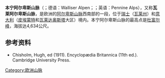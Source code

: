 {{Infobox mountain range
| name = 本寧阿爾卑斯山脈
| other_name = {{lang-fr|Alpes Pennines, Alpes valaisannes}}
| other_name1 = {{lang-de|Walliser Alpen}}
| other_name2 = {{lang-it|Alpi Pennine}}
| photo = Valais Alps.jpg
| photo_caption = 自[[里德阿尔普|里德阿尔普]]眺望本寧阿爾卑斯山脈
| highest = 杜富爾峰
| elevation_m = 4634
|range_coordinates = {{coord|46|05|N|7|50|E|type:mountain_region:CH_scale:300000|format=dms|display=inline}}
|coordinates = {{coord|45|56|12|N|7|52|00|E|type:mountain_region:CH_scale:100000|format=dms|display=it}}
| region_code = CH
| map_image = Alps locator map (Walliser Alpen).png
| map_caption = 本寧阿爾卑斯山脈（紅）
| country = {{瑞士}} | country1 = {{義大利}}
| region = [[瓦萊州|瓦萊州]] | region1 = [[皮埃蒙特大區|皮埃蒙特大區]] | region2 = [[瓦萊達奧斯塔大區|瓦萊達奧斯塔大區]]
| parent = 阿爾卑斯山
| border = [[格雷晏阿爾卑斯山脈|格雷晏阿爾卑斯山脈]] | border1 = [[利旁廷阿爾卑斯山脈|利旁廷阿爾卑斯山脈]] | border2 = [[伯爾尼茲阿爾卑斯山脈|伯爾尼茲阿爾卑斯山脈]] | border3 = [[波河河谷|波河河谷]]
}}

'''本宁阿尔卑斯山脉'''（{{lang-it|Alpi Pennine}}；德语：Walliser Alpen；{{lang-fr|Alpes valaisannes}}；英语：Pennine Alps），又称'''瓦莱阿尔卑斯山脉'''，是欧洲的[[阿尔卑斯山脉|阿尔卑斯山脉]]西南部的一段，位于[[瑞士|瑞士]]（[[瓦莱州|瓦莱州]]）和[[意大利|意大利]]（[[皮埃蒙特|皮埃蒙特]]和[[瓦莱达奥斯塔|瓦莱达奥斯塔]]大区）境内。本宁阿尔卑斯山脉的最高点是[[杜富尔峰|杜富尔峰]]，海拔达4,634公尺。

==参考资料==
*Chisholm, Hugh, ed (1911). Encyclopædia Britannica (11th ed.). Cambridge University Press.

[[Category:欧洲山脉|Category:欧洲山脉]]